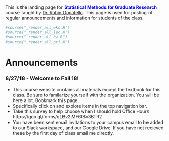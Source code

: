 <br>
This is the landing page for <span style="color:blue">**Statistical Methods for Graduate Research**</span> course taught by [Dr. Robin Donatello](http://www.norcalbiostat.com). This page is used for posting of regular announcements and information for students of the class. 

```r
#source("_render_all_wks.R")
#source("_render_all_lec.R")
#source("_render_all_hw.R")
#source("_render_all_prj.R")
```
# Announcements

<!----

### 12/xx/18 - Final Exam. 10-12noon. Holt 155

<span style="color:red">**Office Hours for Finals Week**</span> 

* Tuesday 2-4pm, Holt 155

<span style="color:red">**Allowed Exam Materials**</span> 

* The [[OFFICIAL]](https://norcalbiostat.github.io/MATH615/FinalDocs/FinalExam_Fall17_Supplemental.pdf) supplemental information and analyses for the Outlook on Life Survey. 
    - Print these pages. Ensure that you understand what models are being fit and how to read the output. You are allowed to write notes on these pages.
    - Be prepared to answer questions about modeling and interpreting these analyses. 
* Paper on [Smoking Behavior of US Youth](FinalDocs/Smoking behavior child welfare - Fettes 2011.pdf).
    - Print, read, comment on, and bring to the final. 
    - Be prepared to answer questions about the methods, models, and results.
* A calculator
* Up to 2 pages of additional notes (does not include your notes on the supplemental output)

    
Additional information on this new survey, such as full wording of the question on how the variables were coded can be found in the [[codebook]](https://norcalbiostat.github.io/MATH615/FinalDocs/OOL%20Codebook.pdf) and [[survey questionnaire]](https://norcalbiostat.github.io/MATH615/FinalDocs/OOL%20Questionnaire.pdf). **Do not bring these to the final**. They are for you to use as reference material while you are learning to understand this survey.   

<span style="color:red">**Review List**</span> 
This final exam is comprehensive in that everything in this class builds upon previous topics. 
Here are a list of topics to review. All topics have equal importance, regardless of the time that was spent on each topic during class. 

* Probability
* Creating and interpreting confidence intervals
* Assumptions for statistical methods to be valid
* Generalizability, representativeness, bias, sampling frame
* Statistical Analysis Procedures: 
    - Two-sample T-tests for means and proportions
    - ANOVA and $\chi^{2}$ for multiple samples
    - Linear and Logistic regression.
* Identifying confounders, moderators and covariates. 
* Interpreting regression coefficients and making predictions using models. 
    - from linear and logistic models
    - using continuous and categorical variables




### 12/4/17 - Week 15
* Fill out [This google form](https://goo.gl/forms/o3O43feULJFDGUun2) to provide input as to when I should hold OH during finals week. 
* Citation information has been udpated to Project page (slide 16) on how to cite addhealth, R, and R studio
* See [this abstract](http://www.cpc.unc.edu/projects/addhealth/publications/database/6893) for a demonstration on how to describe using the Add Health data set in an analysis.  
* Final posters due Thursday before class. Upload your PDF to [this Dropbox link](https://www.dropbox.com/request/NtC88NHRbo5oIyRcSxoD).
* Regression assignment has been hand graded. Feedback can be found in the returned document via Blackboard. 
    - You may have to turn on track changes to see the marks. 


### 11/27/17 - Week 14
* Poster building on Tuesday. See the project page for instructions. 
    - Drafts are due Friday, reviews due Monday
    - Suggestions on how to make a nice plot for multivariable models has been added to the project page. 
* Discussion of special topics on Thursday. 
    - Be ready to discuss an example of a paper/topic/RQ you have encountered for one of these topics. Have a backup (or two), not everyone can talk about Factor Analysis! Or at least not the same project. 

### 11/14/17 - [Week 13](https://norcalbiostat.github.io/MATH615/wk13.html)
* Tuesday - Model building, variable selection
* Thursday - Project Work


### 11/7/17 - [Week 12](https://norcalbiostat.github.io/MATH615/wk12.html)
* Tuesday - Poster progress discussion. Stage I revisions needed. 
    - Adding and interpreting categorical predictors to your model. 
* Thursday - Transformations: Log and Logit

### 10/30/17 - [Week 11](https://norcalbiostat.github.io/MATH615/wk11.html)
* Tuesday - Study Design. How to set yourself up for success in research. 
* Thursday - Multiple Regression. How to control for those pesky confounders, moderators and covariates. 


### 10/23/17 - [Week 10](https://norcalbiostat.github.io/MATH615/wk10.html)
* Tuesday - Open work time to finish bivariate analysis
* Thursday - Moderation. What happens if we throw another variable into the mix? 


### 10/15/17 - [Week 9](https://norcalbiostat.github.io/MATH615/wk09.html)
* Tuesday - Analysis of categorical data using $\chi^{2}$ tests
* Thursday - Correlation and Regression


### 10/1/17 - [Week 8](https://norcalbiostat.github.io/MATH615/wk08.html)
* Overarching theme is bivariate analyses. 
* Tuesday is a little bit of recap on how to compare two means and two proportion. 
* Then we launch into comparing multiple means on Thursday with an ANOVA. 
* Still working out of the Open Intro textbook (with associated videos.)
* MW OH cancelled, extra OH TR @ 2pm


### 10/1/17 - [Week 7](https://norcalbiostat.github.io/MATH615/wk07.html)
* As we start our next phase of the class learning about _Inferential Statistics_, we need to first refresh our understanding about probability. 
    - Week 7 overview has been posted and includes reading material and learning videos. 
* An optional Exam error assessment has been posted to [Week 6](https://norcalbiostat.github.io/MATH615/wk06.html#thursday:_exam_1)
* The storage location for your poster prep Google Slides has changed. See project page for details. 


### 9/24/17 - [Week 6](https://norcalbiostat.github.io/MATH615/wk06.html)
* Schedule has been updated to reflect new poster preparation assignments. Check the Project page for details. 
* Lecture on choosing appropriate analyses on Tuesday. 
* Introduction to the next phase of the project analysis preparation. 
* Midterm on Thursday. Will emphasize correct identification of data, interpretation of univariate and bivariate graphics and use of summary statistics. [[Sample Exam]](https://norcalbiostat.github.io/MATH315/docs/Sample_Exam_1.pdf)
* Bivariate graphing assignment - also upload to BBLearn. Makes it easier for me to grade and comment on. 
    - My comments are going on your blog posts. 

### 9/18/17 - [Week 5](https://norcalbiostat.github.io/MATH615/wk05.html)
* You will be exploring relationships between two variables using graphical and summary methods. 
* Tuesday we will talk about grouped summary statistics and how to interpret bivariate graphics. 
* Thursday I am out of town, so it will be an open work day. 


### 9/11/17 - Week 4
* You will read about the difference between writing a research plan, and writing empirical research. 
* Most of this week will be open work time on graphing and writing your research plan. 


### 9/3/17 - Week 3

* Visualizing Data!
    - One of the most important things you can do to learn about your variables is to create descriptive plots. 
    - We're going to spend in class time making sure you know how to choose appropriate visualizations and how to read them
    - You will spend outside class time _creating_ these plots. 
* Blogging
    - Don't forget to review your assigned classmates blog posts. You can check the [Peer Review Rotation](https://docs.google.com/spreadsheets/d/1njtZX4tv_3G7OgbJA5KFyHF3ecU4KPV7qdnGxSGMbVA/edit?usp=sharing) Google spreadsheet to see your assignments. 
    - To help see overlap and for me to help all of us connect variables to RQ's I have added a **Research Topics** tab to the above spreadsheet. 
        - Look this over so you are aware of what content is stored in here. This helps both you and me make sure you are using the correct variables for your RQ's. 
        - It would help all of us if you could keep your entry up to date as you refine your RQ and list of associated variables. 
* Constructed measurements
    - For those of you analyzing psychosocial measurements such as depression or anxiety, certain AddHealth variables were asked as _scales_ - or a series of questions that must be combined in a specific manner that has been validated. 
    - You need to find out how these measurements should be constructed, or at least how other resarchers have used these variables to construct (say) a measure of depression. 
    - This could be found by looking at the Add Health documentation (from the website), or during your literature review you will come across other research that has used these measures.
    - Many of you are using similar measures, I suggest getting together and splitting up the work (i.e. 1-2 people look for depression, others look for health/fitness measures etc)




### 8/27/17 - Week 2

This week we're going to get our hands dirty with data!

* Using the `depression` data set from the textbook, we're going to learn what types of data preparation steps are common. 
* We'll practice in class making these changes on the depression data, then you'll work on _your_ Add Health variables in the same way. 
* On Thursday we'll talk about doing a literature review and proper citation, and then the rest of the period will be open work time. 

#### Housekeeping

* Office hours have been set. Thank you for contributing! MW 3-4pm, TR 10-11am, and by appointment. 
    - **OH on Tuesday 8/29 is cancelled. I'm getting my braces off!! :smile:**
* The syllabus has been updated to correctly reflect grade distribution and office hours
* I have written up instructions regarding how to peer review blog posts. Check the project page (new!) for details and your assignments. 
* The schedule page has been tweaked in attempt to be a little cleaner/easier to read. 

--->

### 8/27/18 - Welcome to Fall 18!
* This course website contains all materials except the textbook for this class. Be sure to familarize yourself with the organization. You will be here a lot. Bookmark this page.
* Specifically click on and explore items in the top navigation bar.  
* Take this survey to help choose when I should hold Office Hours https://goo.gl/forms/qLBv2jMF6fBv3BTR2 
* You have been sent email invitations to your campus email to be added to our Slack workspace, and our Google Drive. If you have not recieved these by the first day of class email me directly. 


